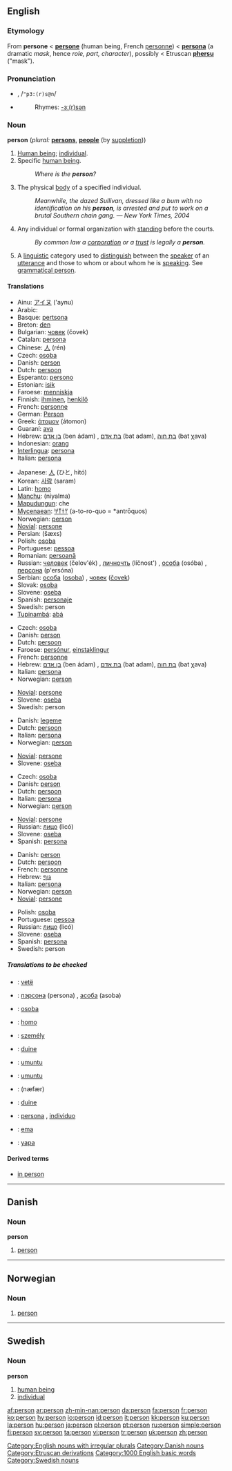 {{see|Person}}
{{wikipedia|Person (disambiguation)}}
==English==

{{rank|wife|hear|least|311|person|case|fact|known}}

===Etymology===
From {{ME.}} '''persone''' < {{OF.}} '''[[persone]]''' (human being, French [[personne]]) < {{L.}} '''[[persona]]''' (a dramatic ''mask'', hence ''role, part, character''), possibly < Etruscan '''[[phersu]]''' ("mask").

===Pronunciation===
*{{IPA|/ˈpɜː(r)sən/}}, /<tt>"p3:(r)s@n</tt>/
*{{audio|en-us-person.ogg|Audio (US)}}
*:Rhymes: [[Rhymes:English:-ɜː(r)sən|-ɜː(r)sən]]

===Noun===
{{wikipedia}}
'''person''' (''plural:'' '''[[persons]]''', '''[[people]]''' (by [[suppletion]]))

# [[Human being]]; [[individual]].
# Specific [[human being]].
#:''Where is the '''person'''?''
# The physical [[body]] of a specified individual.
#:''Meanwhile, the dazed Sullivan, dressed like a bum with no identification on his '''person''', is arrested and put to work on a brutal Southern chain gang.'' — ''New York Times, 2004''
# {{law}} Any individual or formal organization with [[standing]] before the courts.
#:''By common law a [[corporation]] or a [[trust]] is legally a '''person'''.''
# {{grammar}} A [[linguistic]] category used to [[distinguish]] between the [[speaker]] of an [[utterance]] and those to whom or about whom he is [[speaking]]. See [[grammatical person]].

====Translations====
{{trans-top|Human being}}
*Ainu: [[アイヌ]] ('aynu)
*Arabic: {{ARchar|[[شخص|شَخص]]}} {{IPAchar|(ʃáxʂ)}}
*Basque: [[pertsona]]
*Breton: [[den]] {{m}}
*Bulgarian: [[човек]] (čovek) {{m}}
*Catalan: [[persona]] {{f}}
*Chinese: [[人]] (rén)
*Czech: [[osoba]] {{f}}
*Danish: [[#Danish|person]] {{c}}
*Dutch: [[persoon]] {{m}} {{f}}
*Esperanto: [[persono]]
*Estonian: [[isik]]
*Faroese: [[menniskja]] {{n}}
*Finnish: [[ihminen]], [[henkilö]]
*French: [[personne]] {{f}}
*German: [[Person]] {{f}}
*Greek: [[άτομον]] (átomon) {{n}}
*Guaraní: [[ava]]
*Hebrew: [[בן אדם]] (ben ádam) {{m}}, [[בת אדם]] (bat adam){{f}}, [[בת חוה]] (bat χava) {{f}}
*Indonesian: [[orang]]
*[[Interlingua]]: [[persona]]
*Italian: [[persona]] {{f}}
{{trans-mid}}
*Japanese: [[人]] (ひと, hitó)
*Korean: [[사람]] (saram)
*Latin: [[homo]] {{m}}
*[[Manchu]]: (niyalma)
*[[Mapudungun]]: che
*[[Mycenaean]]: [[𐀀𐀵𐀫𐀦]] (a-to-ro-quo = *antrōquos)
*Norwegian: [[#Norwegian|person]]
*[[Novial]]: [[persone]]
*Persian: {{FAchar|[[شخص|شَخص]]}} (šæxs)
*Polish: [[osoba]] {{f}}
*Portuguese: [[pessoa]] {{f}}
*Romanian: [[persoană]] {{f}}
*Russian: [[человек]] (čelov'ék) {{m}}, [[личночть]] (líčnost') {{n}}, [[особа]] (osóba) {{f}}, [[персона]] (p'ersóna) {{f}}
*Serbian: [[особа]] ([[osoba]]) {{f}}, [[човек]] ([[čovek]]) {{m}}
*Slovak: [[osoba#Slovak|osoba]] {{f}}
*Slovene: [[oseba]] {{f}}
*Spanish: [[personaje]]
*Swedish: person
*[[Tupinambá]]: [[abá]]
{{trans-bottom}}

{{trans-top|Specific human being}}
*Czech: [[osoba]] {{f}}
*Danish: [[#Danish|person]] {{c}}
*Dutch: [[persoon]] {{m}} {{f}}
*Faroese: [[persónur]], [[einstaklingur]] {{m}}
*French: [[personne]] {{f}}
*Hebrew: [[בן אדם]] (ben ádam) {{m}}, [[בת אדם]] (bat adam){{f}}, [[בת חוה]] (bat χava) {{f}}
*Italian: [[persona]] {{f}}
*Norwegian: [[#Norwegian|person]]
{{trans-mid}}
*[[Novial]]: [[persone]]
*Slovene: [[oseba]] {{f}}
*Swedish: person
{{trans-bottom}}

{{trans-top|The physical body of a specified individual}}
*Danish: [[legeme]] {{n}}
*Dutch: [[persoon]] {{m}} {{f}}
*Italian: [[persona]] {{f}}
*Norwegian: [[#Norwegian|person]]
{{trans-mid}}
*[[Novial]]: [[persone]]
*Slovene: [[oseba]] {{f}}
{{trans-bottom}}

{{trans-top|Any individual or formal organization with standing before the courts}}
*Czech: [[osoba]] {{f}}
*Danish: [[#Danish|person]] {{c}}
*Dutch: [[persoon]] {{m}} {{f}}
*Italian: [[persona]] {{f}}
*Norwegian: [[#Norwegian|person]]
{{trans-mid}}
*[[Novial]]: [[persone]]
*Russian: [[лицо]] (licó) {{n}}
*Slovene: [[oseba]] {{f}}
*Spanish: [[persona]] {{f}}
{{trans-bottom}}

{{trans-top|A linguistic category}}
*Danish: [[#Danish|person]] {{c}}
*Dutch: [[persoon]] {{m}} {{f}}
*French: [[personne]] {{f}}
*Hebrew: [[גוף]] {{m}}
*Italian: [[persona]] {{f}}
*Norwegian: [[#Norwegian|person]]
*[[Novial]]: [[persone]]
{{trans-mid}}
*Polish: [[osoba]] {{f}}
*Portuguese: [[pessoa]] {{f}}
*Russian: [[лицо]] (licó) {{n}}
*Slovene: [[oseba]] {{f}}
*Spanish: [[persona]] {{f}}
*Swedish: person
{{trans-bottom}}

=====Translations to be checked=====
{{checktrans}}
{{top}}
*{{ttbc|Albanian}}: [[vetë]] {{f}}
*{{ttbc|Belarusian}}: [[пэрсона]] (persona) {{f}}, [[асоба]] (asoba) {{f}}
*{{ttbc|Croatian}}: [[osoba]] {{f}}
*{{ttbc|Esperanto}}: [[homo]]
*{{ttbc|Hungarian}}: [[személy]]
*{{ttbc|Irish}}: [[duine]]
*{{ttbc|Kinyarwanda}}: [[umuntu]]
{{mid}}
*{{ttbc|Kirundi}}: [[umuntu]]
*{{ttbc|Persian}}: {{FAchar|[[نفر|نَفَر]]}} (næfær)
*{{ttbc|Scottish Gaelic}}: [[duine]] {{m}}
*{{ttbc|Spanish}}: [[persona]] {{f}}, [[individuo]] {{m}}
*{{ttbc|Tetum}}: [[ema]]
*{{ttbc|Warlpiri}}: [[yapa]]
{{bottom}}

====Derived terms====
*[[in person]]

[[Category:English nouns with irregular plurals]]

----

==Danish==

===Noun===
'''person''' {{c}}

# [[#English|person]]

[[Category:Danish nouns]]

----

==Norwegian==

===Noun===
{{no-noun-m1|person}}

# [[#English|person]]

----

==Swedish==
{{sv-noun|gender=Common|person|personen|personer|personerna|persons|personens|personers|personernas}}

===Noun===
'''person'''

# [[human being]]
# [[individual]]

[[Category:Etruscan derivations]]
[[Category:1000 English basic words]]
[[Category:Swedish nouns]]

[[af:person]]
[[ar:person]]
[[zh-min-nan:person]]
[[da:person]]
[[fa:person]]
[[fr:person]]
[[ko:person]]
[[hy:person]]
[[io:person]]
[[id:person]]
[[it:person]]
[[kk:person]]
[[ku:person]]
[[la:person]]
[[hu:person]]
[[ja:person]]
[[pl:person]]
[[pt:person]]
[[ru:person]]
[[simple:person]]
[[fi:person]]
[[sv:person]]
[[ta:person]]
[[vi:person]]
[[tr:person]]
[[uk:person]]
[[zh:person]]